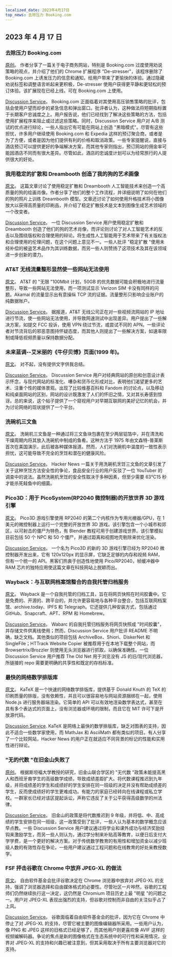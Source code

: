 ```yaml
---
localized_date: 2023年4月17日
top_news: 去除压力 Booking.com
---
```




## 2023 年 4 月 17 日

### 去除压力 Booking.com

[原创](https://www.alexcharlton.co/projects/booking-com-de-stresser)。
作者分享了一篇关于电子商务网站，特别是 Booking.com 过度使用劝说策略的观点，并介绍了他们的 Chrome 扩展程序 "De-stresser"，该程序删除了 Booking.com 上诱发压力的信息和通知，给用户带来了更愉快的体验。通过隐藏劝说标签和调整语言听起来更积极，De-stresser 使用户获得更平静和更轻松的预订体验。该扩展现在已经上线，可在 Booking.com 上使用。

[Discussion Service](http://news.ycombinator.com/item?id=35590734)。
Booking.com 正面临着对其使用高压销售策略的批评，包括会使用户望而却步的紧急信息和弹出窗口。批评者认为，这种做法将短期指标置于长期客户忠诚度之上。用户报告说，他们已经找到了解决这些策略的方法，包括使用扩展程序来阻止或过滤这些策略。同时，Discussion Service 用户对 A/B 测试的优点进行辩论，一些人指出它有可能在网站上创造 "黑暗模式"。尽管有这些担忧，许多用户继续使用 Booking.com 和 Expedia 这样的预订聚合商，或者是为了方便，或者是因为他们提供有利的价格和取消政策。一些专家提醒说，直接与酒店预订可以提供更好的争端解决方案，而其他专家则指出，预订网站的佣金率可能因酒店不同而有很大差异。尽管如此，酒店的忠诚度计划可以为经常旅行的人提供很大的好处。

### 我用稳定的扩散和 Dreambooth 创造了我的狗的艺术画像

[原文](https://www.shruggingface.com/blog/how-i-used-stable-diffusion-and-dreambooth-to-create-a-painted-portrait-of-my-dog)。
这篇文章讨论了使用稳定扩散和 Dreambooth 人工智能技术来创造一个高质量的狗的绘画肖像。作者分享了他们的整个工作流程，并详细说明了如何在他们的狗的照片上训练 Dreambooth 模型。文章还讨论了如何使用升格技术将小图像放大以获得高质量的印刷品，并介绍了稳定扩散技术是文本到图像生成艺术领域的一个改变者。

[Discussion Service](http://news.ycombinator.com/item?id=35592847)。
一位 Discussion Service 用户使用稳定扩散和 Dreambooth 创造了他们的狗的艺术肖像，而评论则讨论了对人工智能艺术的反击以及围绕版权和合理使用的辩论。将生成性人工智能用于艺术带来了有关版权法和合理使用的伦理问题，在这个问题上意见不一。一些人批评 "稳定扩散 "使用未经补偿的被盗艺术品作为其训练数据，而另一些人则赞扬了这项技术及其在该领域进一步创新的潜力。

### AT&T 无线流量整形显然使一些网站无法使用

[原文](https://adriano.fyi/post/2023/2023-04-16-att-traffic-shaping-makes-websites-unusable/)。
AT&T 的 "无限 "100Mbit 计划，50GB 的优先数据可能会积极地进行流量整形，导致一些网站无法使用，而一项测试显示 Verizon SIM 卡没有同样的问题。Akamai 的流量显示出有意操纵 TCP 流的证据。流量整形只影响企业账户的纯数据账户。

[Discussion Service](http://news.ycombinator.com/item?id=35592607)。
据报道，AT&T 无线公司正在对一些视频流网站的 IP 地址进行节流，使一些网站无法使用，并导致网速测试中出现差异。用户提出了一些解决方案，如提交 FCC 投诉，使用 VPN 绕过节流，或尝试不同的 APN。一些评论者对节流背后的邪恶意图持怀疑态度，而其他人则提出了一些解决方案，如速率限制或降低视频质量以保持数据分配。

### 未来蓝调--艾米丽的《牛仔贝博》页面(1999 年)。

[原文](https://futureblues.com/)。
对不起，没有提供文字供我总结。

[Discussion Service](http://news.ycombinator.com/item?id=35589124)。
Discussion Service 用户对经典网站的原创和创意设计表示怀念，与现代网站的标准化、嘈杂和货币化形成对比，表明他们渴望更多的艺术、注重个性的媒体景观。出现了比较维基百科和 Fandom 的讨论点，以及移动和纯桌面网站的区别，网站的设计既激发了人们的怀旧之情，又对其长寿感到惊讶。总的来说，这个帖子提供了一个窥视用户对早期互联网的美好记忆的机会，并为讨论网络的现状提供了一个平台。

### 洗碗机三文鱼

[原文](https://en.wikipedia.org/wiki/Dishwasher_salmon)。
洗碗机三文鱼是一种通过将三文鱼块包裹在至少两层铝箔中，并在清洗和干燥周期内将其放入洗碗机中制成的鱼肴。这种方法于 1975 年由文森特-普莱斯首次在美国演示，此后被各种媒体报道。然而，人们对洗碗机中温度的一致性表示担忧，这可能导致不完全的烹饪和潜在的健康风险。

[Discussion Service](http://news.ycombinator.com/item?id=35586683)。
Hacker News 一篇关于用洗碗机烹饪三文鱼的文章引发了关于这种烹饪方法安全性的争论，食品安全行业的用户反驳了一位 YouTuber 的调查中的说法。虽然洗碗机烹饪的安全性取决于多种因素，但至少需要 63℃15 秒才能杀死鲑鱼中的细菌。

### Pico3D：用于 PicoSystem(RP2040 微控制器)的开放世界 3D 游戏引擎

[原文](https://github.com/bernhardstrobl/Pico3D)。
Pico3D 游戏引擎使用 RP2040 的第二个内核作为专用光栅器/GPU，在 1 美元的微控制器上运行一个完整的开放世界 3D 游戏。该引擎包含一个小城市和郊区，以可射击的僵尸为特色，有 Blender 教程可用于创建游戏世界。该引擎模拟目前包括 50 个 NPC 和 50 个僵尸，并通过距离和视图地壳剔除来优化渲染。

[Discussion Service](http://news.ycombinator.com/item?id=35589172)。
一个名为 Pico3D 的新的 3D 游戏引擎已经为 RP2040 微控制器开发出来，它有 120x120px 的显示屏，它缺乏足够的内存和视频 RAM，但有一个统一的 API。黑客们热衷于创造性地使用 Pico/RP2040，帧缓冲器中 RAM 芯片的独特应用使这篇文章在科技网站上脱颖而出。

### Wayback：与互联网档案馆整合的自我托管归档服务

[原文](https://github.com/wabarc/wayback)。
Wayback 是一个自我托管的归档工具，旨在将网页快照在时间胶囊中。它是免费的、开源的、跨平台的，并允许更容易地与各种平台整合，包括互联网档案馆、archive.today、IPFS 和 Telegraph。它还提供几种安装方式，包括通过 GitHub、Snapcraft、APT、RPM 和 Homebrew。

[Discussion Service](http://news.ycombinator.com/item?id=35586845)。
Wabarc 的自我托管归档服务将网页快照成 "时间胶囊"，并存储文件供离线使用；然而，Discussion Service 用户批评 README 不明确，缺乏文档。其他类似的项目包括 ArchiveBox、Shiori、DiskerNet 和 SingleFile；HTTrack Website Copier 被推荐用于在本地下载整个网站，而 Browsertrix/Brozzler 则使用无头浏览器进行抓取，以确保准确性。一位 Discussion Service 用户推荐 The Old Net 用于浏览没有 JS 的旧/现代浏览器，所链接的 repo 需要更明确的共享性和既定的存档标准。

### 最快的网络数学排版库

[原文](https://katex.org/)。
KaTeX 是一个快速的网络数学排版库，提供基于 Donald Knuth 的 TeX 的印刷质量的排版，没有依赖性，并且可以很容易地与网站资源捆绑在一起，使用 Node.js 进行服务器端渲染。它简单的 API 可以有效地渲染数学表达式，甚至在具有多个表达式的页面上，没有浏览器或环境的限制，而且它在 MIT 许可下是开放源代码。

[Discussion Service](http://news.ycombinator.com/item?id=35588985).
KaTeX 是网络上最快的数学排版库，缺乏对图表的支持，因此不适合一些数学家使用，而 MathJax 和 AsciiMath 都有类似的项目。有人分享了一个比较网站，Hacker News 的用户正在就适应不同背景的标记的性能和实用性进行辩论。

### "无的代数 "在旧金山失败了

[原创](https://www.joannejacobs.com/post/algebra-for-none-fails-in-san-francisco)。
根据斯坦福大学教授的研究，旧金山联合学区的 "无代数 "政策未能提高黑人和西班牙裔学生的高级数学成绩，导致成绩差距扩大。将代数课程推迟到九年级，并将成绩差的学生和成绩好的学生安排在同一班级的决定并没有帮助成绩差的学生，反而使成绩好的学生更难成功。有能力的家庭已经转向在线课程或私立学校。一群家长已经对该区提起诉讼，声称它违反了关于公平获得高级数学的州法律。

[Discussion Service](http://news.ycombinator.com/item?id=35595026)。
旧金山的政策是将代数推迟到 9 年级，并将低、中、高成绩的学生安排在同一班级，这一政策受到了批评，一些人认为基本的数学概念应该早点教。一些 Discussion Service 用户建议通过将学业和课外成功与经济奖励挂钩来激励学生，而另一些人则认为，通过学分制来补贴高等教育，以便日后支付大学学费，是一个更好的解决方案。对于传统数学教育的有用性和增加资金以减少班级人数的有效性存在争论，一些用户建议通过工程问题和在线教育的好处来教授数学。

### FSF 抨击谷歌在 Chrome 中放弃 JPEG-XL 的做法

[原文](https://www.phoronix.com/news/FSF-Slams-Google-JPEG-XL)。
自由软件基金会批评谷歌决定在 Chrome 浏览器中放弃对 JPEG-XL 的支持，强调了浏览器选择和自由媒体格式的必要性。尽管社区一片哗然，谷歌的工程师们仍然继续执行这一决定，这仍然是 Chromium 项目历史上最 "明星 "的问题之一。用户对 JPEG-XL 表现出强烈的支持，但谷歌对控制而非自由的关注似乎占了上风。

[Discussion Service](http://news.ycombinator.com/item?id=35589179)。
谷歌面临着自由软件基金会的批评，因为它在 Chrome 中停止了对 JPEG-XL 的支持，尽管它被主要的图像编辑器所采用。一些用户认为，像 PNG 和 JPEG 这样的旧格式已经足够了，而其他用户则更喜欢像 AVIF 这样的视频编解码器。争论的焦点是新的图像格式在生态系统中的可行性和采用情况，业界对 JPEG-XL 的支持和兴趣已被注意到，但其采用取决于所有主要浏览器对它的支持。

</Steps>
